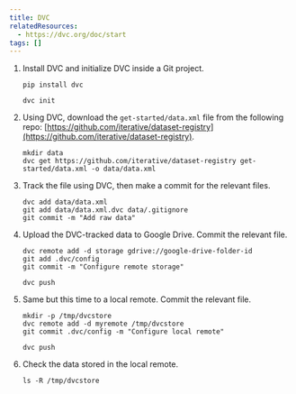 ```yaml
---
title: DVC
relatedResources:
  - https://dvc.org/doc/start
tags: []
---
```


1. Install DVC and initialize DVC inside a Git project.

   <Solution>

   ```shell
   pip install dvc
   ```

   ```shell
   dvc init
   ```

   </Solution>

2. Using DVC, download the `get-started/data.xml` file from the following repo:
   [https://github.com/iterative/dataset-registry](https://github.com/iterative/dataset-registry).

   <Solution>

   ```shell
   mkdir data
   dvc get https://github.com/iterative/dataset-registry get-started/data.xml -o data/data.xml
   ```

   </Solution>

3. Track the file using DVC, then make a commit for the relevant files.

   <Solution>

   ```shell
   dvc add data/data.xml
   git add data/data.xml.dvc data/.gitignore
   git commit -m "Add raw data"
   ```

   </Solution>

4. Upload the DVC-tracked data to Google Drive. Commit the relevant file.

   <Solution>

   ```shell
   dvc remote add -d storage gdrive://google-drive-folder-id
   git add .dvc/config
   git commit -m "Configure remote storage"
   ```

   ```shell
   dvc push
   ```

   </Solution>

5. Same but this time to a local remote. Commit the relevant file.

   <Solution>

   ```shell
   mkdir -p /tmp/dvcstore
   dvc remote add -d myremote /tmp/dvcstore
   git commit .dvc/config -m "Configure local remote"
   ```

   ```shell
   dvc push
   ```

   </Solution>

6. Check the data stored in the local remote.

   <Solution>

   ```shell
   ls -R /tmp/dvcstore
   ```

   </Solution>
